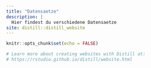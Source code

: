 ```yaml
---
title: "Datensaetze"
description: |
  Hier findest du verschiedene Datensaetze
site: distill::distill_website
---
```


```r
knitr::opts_chunk$set(echo = FALSE)

# Learn more about creating websites with Distill at:
# https://rstudio.github.io/distill/website.html

```

